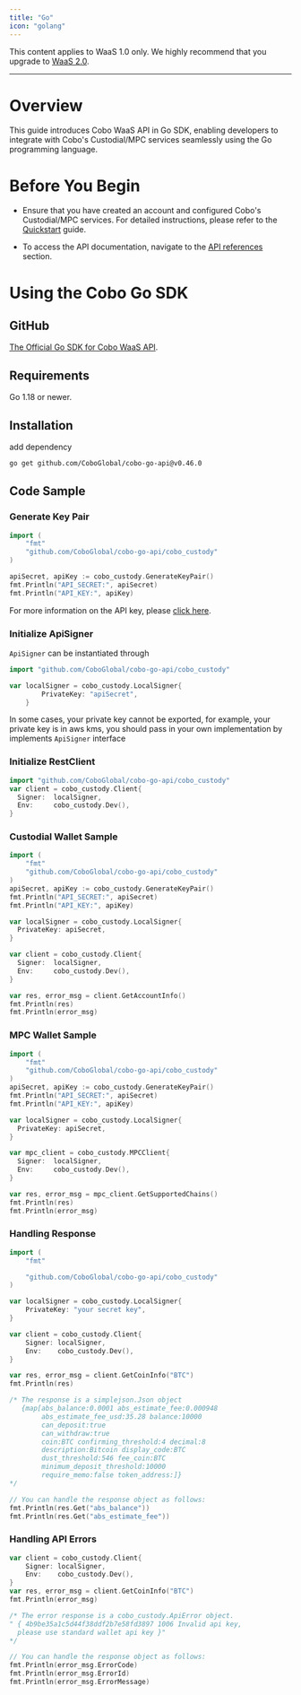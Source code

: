 ```yaml
---
title: "Go"
icon: "golang"
---
```

<Note>This content applies to WaaS 1.0 only. We highly recommend that you upgrade to [WaaS 2.0](https://www.cobo.com/developers/v2/guides/overview/introduction).</Note>

***
# Overview
This guide introduces Cobo WaaS API in Go SDK, enabling developers to integrate with Cobo's Custodial/MPC services seamlessly using the Go programming language.

# Before You Begin
- Ensure that you have created an account and configured Cobo's Custodial/MPC services.
For detailed instructions, please refer to the [Quickstart](https://www.cobo.com/developers/get-started/overview/quickstart) guide.

- To access the API documentation, navigate to the [API references](https://www.cobo.com/developers/api-references/overview/) section.

# Using the Cobo Go SDK

## GitHub
[The Official Go SDK for Cobo WaaS API](https://github.com/CoboGlobal/cobo-go-api).



## Requirements
Go 1.18 or newer.


## Installation

add dependency

```sh
go get github.com/CoboGlobal/cobo-go-api@v0.46.0
```

## Code Sample

### Generate Key Pair

```go
import (
	"fmt"
	"github.com/CoboGlobal/cobo-go-api/cobo_custody"
)

apiSecret, apiKey := cobo_custody.GenerateKeyPair()
fmt.Println("API_SECRET:", apiSecret)
fmt.Println("API_KEY:", apiKey)
```
For more information on the API key, please [click here](https://www.cobo.com/developers/api-references/overview/authentication).

### Initialize ApiSigner

`ApiSigner` can be instantiated through

```go
import "github.com/CoboGlobal/cobo-go-api/cobo_custody"

var localSigner = cobo_custody.LocalSigner{
		PrivateKey: "apiSecret",
	}
```

In some cases, your private key cannot be exported, for example, your private key is in aws kms, you should pass in your own implementation by implements `ApiSigner` interface

### Initialize RestClient

```go
import "github.com/CoboGlobal/cobo-go-api/cobo_custody"
var client = cobo_custody.Client{
  Signer:  localSigner,
  Env:     cobo_custody.Dev(),
}
```

### Custodial Wallet Sample
```Go
import (
	"fmt"
	"github.com/CoboGlobal/cobo-go-api/cobo_custody"
)
apiSecret, apiKey := cobo_custody.GenerateKeyPair()
fmt.Println("API_SECRET:", apiSecret)
fmt.Println("API_KEY:", apiKey)

var localSigner = cobo_custody.LocalSigner{
  PrivateKey: apiSecret,
}

var client = cobo_custody.Client{
  Signer:  localSigner,
  Env:     cobo_custody.Dev(),
}

var res, error_msg = client.GetAccountInfo()
fmt.Println(res)
fmt.Println(error_msg)

```

### MPC Wallet Sample
```go
import (
	"fmt"
	"github.com/CoboGlobal/cobo-go-api/cobo_custody"
)
apiSecret, apiKey := cobo_custody.GenerateKeyPair()
fmt.Println("API_SECRET:", apiSecret)
fmt.Println("API_KEY:", apiKey)

var localSigner = cobo_custody.LocalSigner{
  PrivateKey: apiSecret,
}

var mpc_client = cobo_custody.MPCClient{
  Signer:  localSigner,
  Env:     cobo_custody.Dev(),
}

var res, error_msg = mpc_client.GetSupportedChains()
fmt.Println(res)
fmt.Println(error_msg)
```

### Handling Response
```Go
import (
	"fmt"

	"github.com/CoboGlobal/cobo-go-api/cobo_custody"
)

var localSigner = cobo_custody.LocalSigner{
    PrivateKey: "your secret key",
}

var client = cobo_custody.Client{
    Signer: localSigner,
    Env:    cobo_custody.Dev(),
}

var res, error_msg = client.GetCoinInfo("BTC")
fmt.Println(res)

/* The response is a simplejson.Json object
   {map[abs_balance:0.0001 abs_estimate_fee:0.000948
        abs_estimate_fee_usd:35.28 balance:10000
        can_deposit:true
        can_withdraw:true
        coin:BTC confirming_threshold:4 decimal:8
        description:Bitcoin display_code:BTC
        dust_threshold:546 fee_coin:BTC
        minimum_deposit_threshold:10000
        require_memo:false token_address:]}
*/

// You can handle the response object as follows:
fmt.Println(res.Get("abs_balance"))
fmt.Println(res.Get("abs_estimate_fee"))

```

### Handling API Errors

```Go
var client = cobo_custody.Client{
    Signer: localSigner,
    Env:    cobo_custody.Dev(),
}
var res, error_msg = client.GetCoinInfo("BTC")
fmt.Println(error_msg)

/* The error response is a cobo_custody.ApiError object.
" { 4b9be35a1c5d44f38ddf2b7e58fd3897 1006 Invalid api key,
  please use standard wallet api key }"
*/

// You can handle the response object as follows:
fmt.Println(error_msg.ErrorCode)
fmt.Println(error_msg.ErrorId)
fmt.Println(error_msg.ErrorMessage)
```

